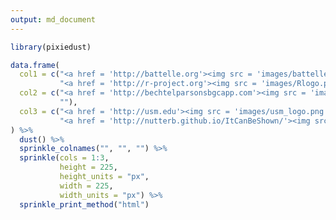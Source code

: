 ```yaml
---
output: md_document
---
```

<!--
---
layout: default
title: Benjamin Nutter
---
-->
```r
library(pixiedust)
```

```r
data.frame(
  col1 = c("<a href = 'http://battelle.org'><img src = 'images/battelle_logo.jpg', title = 'Battelle Memorial Institute'></a>", 
           "<a href = 'http://r-project.org'><img src = 'images/Rlogo.png', title = 'R Programming'></a>"),
  col2 = c("<a href = 'http://bechtelparsonsbgcapp.com'><img src = 'images/bgcapp_logo.jpg', title = 'BGCAPP'></a>", 
           ""),
  col3 = c("<a href = 'http://usm.edu'><img src = 'images/usm_logo.png', title = 'M.S. Statistics'></a>", 
           "<a href = 'http://nutterb.github.io/ItCanBeShown/'><img src = 'images/ItCanBeShown.png', title = 'Statistical Notes'></a>")
) %>%
  dust() %>%
  sprinkle_colnames("", "", "") %>%
  sprinkle(cols = 1:3, 
           height = 225,
           height_units = "px",
           width = 225,
           width_units = "px") %>%
  sprinkle_print_method("html")
```
